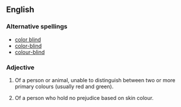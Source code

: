 ==English==

===Alternative spellings===
*[[color blind]]
*[[color-blind]]
*[[colour-blind]]

===Adjective===
{{en-adj|pos=[[colour]] [[blind]]|-}}

# {{notcomparable}} Of a person or animal, unable to distinguish between two or more primary colours (usually red and green).
# Of a person who hold no prejudice based on skin colour.